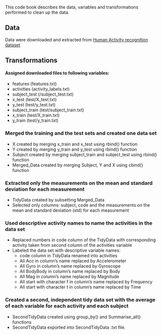This code book describes the data, variables and transformations performed to clean up the data.

## Data
Data were downloaded and extracted from 
[Human Activity recognition dataset](http://archive.ics.uci.edu/ml/datasets/Human+Activity+Recognition+Using+Smartphones)

## Transformations
#### Assigned downloaded files to following variables:
* features (features.txt)
* activities (activity_labels.txt)
* subject_test (/subject_test.txt)
* x_test (test/X_test.txt)
* y_test (test/y_test.txt)
* subject_train (test/subject_train.txt)
* x_train (test/X_train.txt)
* y_train (test/y_train.txt)

### Merged the training and the test sets and created one data set
* X created by merging x_train and x_test using rbind() function
* Y created by merging y_train and y_test using rbind() function
* Subject created by merging subject_train and subject_test using rbind() function
* Merged_Data created by merging Subject, Y and X using cbind() function

### Extracted only the measurements on the mean and standard deviation for each measurement
* TidyData created by subsetting Merged_Data
* Selected only columns: subject, code and the measurements on the mean and standard deviation (std) for each measurement

### Used descriptive activity names to name the activities in the data set
* Replaced numbers in code column of the TidyData with corresponding activity taken from second column of the activities variable
* Labeled the data set with descriptive variable names:
  + code column in TidyData renamed into activities
  + All Acc in column’s name replaced by Accelerometer
  + All Gyro in column’s name replaced by Gyroscope
  + All BodyBody in column’s name replaced by Body
  + All Mag in column’s name replaced by Magnitude
  + All start with character f in column’s name replaced by Frequency
  + All start with character t in column’s name replaced by Time

### Created a second, independent tidy data set with the average of each variable for each activity and each subject
* SecondTidyData created using group_by() and Summarise_all() functions
* SecondTidyData exported into SecondTidyData .txt file.
